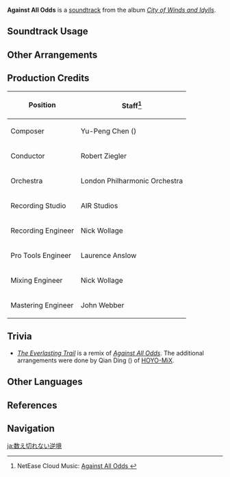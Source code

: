 {{Soundtrack Infobox
|image          = City of Winds and Idylls.png
|album          = City of Winds and Idylls
|disc           = 3
|number         = 59
|featured       = GENSHIN CONCERT 2021 "Melodies of an Endless Journey" (CD)
|featured2      =
|featured3      =
|featured_disc  = B
|featured_disc2 =
|featured_disc3 =
|youtube_id     = hgEIVSL8xVY
|spotify_id     = 1XNAEDZ85rSW5HAwqvvBJc
|previous       = Magic Intrigues
|next           = Perpetual Motion of Wind
}}
'''Against All Odds''' is a [[soundtrack]] from the album ''[[City of Winds and Idylls]]''.

==Soundtrack Usage==
{{Soundtrack Usage
|domain   = Behind Enemy Lines;;Call of the Abyss;;Clear Pool and Mountain Cavern;;Domain of Guyun;;Hidden Palace of Zhou Formula;;Midsummer Courtyard;;Of Mysteries and Salt;;Retrieve the Holy Lyre der Himmel;;Ridge Watch;;Spiral Abyss;;The Reward for Courage is Flight;;Valley of Remembrance;;Ascend: Clear the Ruins
|eventgameplay = Test Run - Character Trial Event;;Energy Amplifier/2021-04-30/Twisted Realm//all challenges;;Legend of the Vagabond Sword/Showdown: Ancient Rock Drake;;Legend of the Vagabond Sword/Lament: Bitter Hate;;Legend of the Vagabond Sword/Battlesong: Ingenious Impermanence;;Legend of the Vagabond Sword/Wanderer's Threefold Challenge;;Thunder Sojourn/Automaton Front;;Energy Amplifier/2021-12-24/Deceitful Domain//all challenges;;Fungus Mechanicus;;Duel! The Summoners' Summit!/Heart of the Dice;;Feast of the Departed Warriors;;Lil' Fungi's Fun-Tastic Fiesta;;Mutual Security Enhancing Simulation;;Chromatic Ode of Candies and Roses/Shadow of the Knight's Blade
}}

==Other Arrangements==
{{Files by Category Gallery|Media Using an Unreleased Arrangement of Against All Odds Soundtrack}}

==Production Credits==
{| class="wikitable"
! Position
! Staff<ref>NetEase Cloud Music: [https://music.163.com/#/song?id=1481390950 Against All Odds {{zh|无数的逆境}}]</ref>
|-
! Composer
| Yu-Peng Chen ({{zh|陈致逸}})
|-
! Conductor
| Robert Ziegler
|-
! Orchestra
| London Philharmonic Orchestra
|-
! Recording Studio
| AIR Studios
|-
! Recording Engineer
| Nick Wollage
|-
! Pro Tools Engineer
| Laurence Anslow
|-
! Mixing Engineer
| Nick Wollage
|-
! Mastering Engineer
| John Webber
|}

==Trivia==
* <section begin="AgainstAllOddsRemix" />''[[The Everlasting Trail]]'' is a remix of ''[[Against All Odds]]''. The additional arrangements were done by Qian Ding ({{zh|丁谦}}) of [[HOYO-MiX]].<section end="AgainstAllOddsRemix" />

==Other Languages==
{{Other Languages
|en      = Against All Odds
|zhs     = 无数的逆境
|zhs_rm  = Wúshǔ de Nìjìng
|zht     = 無數的逆境
|zht_rm  = Wúshǔ de Nìjìng
|zh_tl   = Countless Adversities
|ja      = 数え切れない逆境
|ja_rm   = Kazoe-kirenai Gyakkyou
|ja_tl   = Incalculable Adversity
}}

==References==
{{Reflist}}

==Navigation==
{{Soundtrack Navbox|City of Winds and Idylls}}

[[ja:数え切れない逆境]]